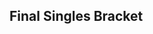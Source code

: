 {{DISPLAYTITLE:Forte 3: Singles Bracket}}{{SetGame|melee}}
{{tabs static
|name1=Overview
|link1=Forte/3
|name2=Singles Bracket
|link2=Forte/3/Singles Bracket
|name3=Doubles Bracket
|link3=Forte/3/Doubles Bracket
|This=2
}}{{:Forte_3/Winners_Bracket}}
{{:Forte_3/Losers_Bracket}}
<onlyinclude>
==Final Singles Bracket==
{{DEFinalSmwBracket
|tourneylink=Forte/3
|tourneyname=Forte 3
|l1placement=4
|r2placement=3
|r3loserplacement=2
|r3winnerplacement=1
|column-width=180
|column-width-finals=280
|export_score=true

|r1m1p1=Wobbles |r1m1p1flag=us |r1m1p1score=3 |r1m1win=1
|r1m1p2=SFAT |r1m1p2flag=us |r1m1p2score=2
|r1m1p1char1=ICs |r1m1p2char1=Fox |r1m1p1stock1=0 |r1m1p2stock1=2 |r1m1stage1=Final Destination |r1m1win1=2
|r1m1p1char2=ICs |r1m1p2char2=Fox |r1m1p1stock2=1 |r1m1p2stock2=0 |r1m1stage2=Yoshi's Story |r1m1win2=1
|r1m1p1char3=ICs |r1m1p2char3=Fox |r1m1p1stock3=1 |r1m1p2stock3=0 |r1m1stage3=Pokémon Stadium |r1m1win3=1
|r1m1p1char4=ICs |r1m1p2char4=Fox |r1m1p1stock4=0 |r1m1p2stock4=2 |r1m1stage4=Pokémon Stadium |r1m1win4=2
|r1m1p1char5=ICs |r1m1p2char5=Fox |r1m1p1stock5=2 |r1m1p2stock5=0 |r1m1stage5=Fountain of Dreams |r1m1win5=1

|l1m1p1=Westballz |l1m1p1flag=us |l1m1p1score=3 |l1m1win=1
|l1m1p2=Mojo |l1m1p2flag=us |l1m1p2score=0
|l1m1p1char1=Falco |l1m1p2char1=Fox |l1m1p1stock1=2 |l1m1p2stock1=0 |l1m1stage1=Battlefield |l1m1win1=1
|l1m1p1char2=Falco |l1m1p2char2=Fox |l1m1p1stock2=2 |l1m1p2stock2=0 |l1m1stage2=Battlefield |l1m1win2=1
|l1m1p1char3=Falco |l1m1p2char3=Fox |l1m1p1stock3=1 |l1m1p2stock3=0 |l1m1stage3=Pokémon Stadium |l1m1win3=1

|r2m1p1=SFAT |r2m1p1flag=us |r2m1p1score=1 |r2m1win=2
|r2m1p2=Westballz |r2m1p2flag=us |r2m1p2score=3
|r2m1p1char1=Fox |r2m1p2char1=Falco |r2m1p1stock1=0 |r2m1p2stock1=1 |r2m1stage1=Battlefield |r2m1win1=2
|r2m1p1char2=Fox |r2m1p2char2=Falco |r2m1p1stock2=0 |r2m1p2stock2=1 |r2m1stage2=Battlefield |r2m1win2=2
|r2m1p1char3=Fox |r2m1p2char3=Falco |r2m1p1stock3=1 |r2m1p2stock3=0 |r2m1stage3=Battlefield |r2m1win3=1
|r2m1p1char4=Fox |r2m1p2char4=Falco |r2m1p1stock4=0 |r2m1p2stock4=1 |r2m1stage4=Pokémon Stadium |r2m1win4=2

|r3m1p1=Wobbles |r3m1p1flag=us |r3m1p1score=4 |r3m1win=1
|r3m1p2=Westballz |r3m1p2flag=us |r3m1p2score=5
|r3m1p1char1=ICs |r3m1p2char1=Falco |r3m1p1stock1=0 |r3m1p2stock1=2 |r3m1stage1=Yoshi's Story |r3m1win1=2
|r3m1p1char2=ICs |r3m1p2char2=Falco |r3m1p1stock2=1 |r3m1p2stock2=0 |r3m1stage2=Fountain of Dreams |r3m1win2=1
|r3m1p1char3=ICs |r3m1p2char3=Falco |r3m1p1stock3=0 |r3m1p2stock3=1 |r3m1stage3=Yoshi's Story |r3m1win3=2
|r3m1p1char4=ICs |r3m1p2char4=Falco |r3m1p1stock4=0 |r3m1p2stock4=1 |r3m1stage4=Final Destination |r3m1win4=2

|r3m2p1char1=ICs |r3m2p2char1=Falco |r3m2p1stock1=0 |r3m2p2stock1=3 |r3m2stage1=Yoshi's Story |r3m2win1=2
|r3m2p1char2=ICs |r3m2p2char2=Falco |r3m2p1stock2=2 |r3m2p2stock2=0 |r3m2stage2=Fountain of Dreams |r3m2win2=1
|r3m2p1char3=ICs |r3m2p2char3=Falco |r3m2p1stock3=1 |r3m2p2stock3=0 |r3m2stage3=Pokémon Stadium |r3m2win3=1
|r3m2p1char4=ICs |r3m2p2char4=Falco |r3m2p1stock4=0 |r3m2p2stock4=2 |r3m2stage4=Pokémon Stadium |r3m2win4=2
|r3m2p1char5=ICs |r3m2p2char5=Falco |r3m2p1stock5=1 |r3m2p2stock5=0 |r3m2stage5=Fountain of Dreams |r3m2win5=1

}}
</onlyinclude>
